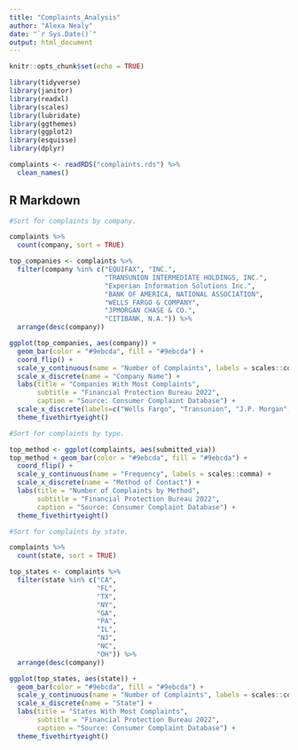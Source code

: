 ```yaml
---
title: "Complaints_Analysis"
author: "Alexa Nealy"
date: "`r Sys.Date()`"
output: html_document
---
```


```r
knitr::opts_chunk$set(echo = TRUE)

library(tidyverse) 
library(janitor) 
library(readxl) 
library(scales)
library(lubridate)
library(ggthemes)
library(ggplot2)
library(esquisse)
library(dplyr)

complaints <- readRDS("complaints.rds") %>%
  clean_names()

```

## R Markdown
```r

#Sort for complaints by company. 

complaints %>%
  count(company, sort = TRUE)

top_companies <- complaints %>% 
  filter(company %in% c("EQUIFAX", "INC.", 
                        "TRANSUNION INTERMEDIATE HOLDINGS, INC.", 
                        "Experian Information Solutions Inc.", 
                        "BANK OF AMERICA, NATIONAL ASSOCIATION", 
                        "WELLS FARGO & COMPANY", 
                        "JPMORGAN CHASE & CO.", 
                        "CITIBANK, N.A.")) %>% 
  arrange(desc(company))

ggplot(top_companies, aes(company)) +
  geom_bar(color = "#9ebcda", fill = "#9ebcda") +
  coord_flip() +
  scale_y_continuous(name = "Number of Complaints", labels = scales::comma) +
  scale_x_discrete(name = "Company Name") +
  labs(title = "Companies With Most Complaints", 
       subtitle = "Financial Protection Bureau 2022",
       caption = "Source: Consumer Complaint Database") +
  scale_x_discrete(labels=c("Wells Fargo", "Transunion", "J.P. Morgan", "Experian", "Citibank", "Bank of America")) +
  theme_fivethirtyeight()

```

```r

#Sort for complaints by type. 

top_method <- ggplot(complaints, aes(submitted_via))
top_method + geom_bar(color = "#9ebcda", fill = "#9ebcda") +
  coord_flip() +
  scale_y_continuous(name = "Frequency", labels = scales::comma) +
  scale_x_discrete(name = "Method of Contact") +
  labs(title = "Number of Complaints by Method", 
       subtitle = "Financial Protection Bureau 2022",
       caption = "Source: Consumer Complaint Database") +
  theme_fivethirtyeight()

```

```r

#Sort for complaints by state. 

complaints %>%
  count(state, sort = TRUE)

top_states <- complaints %>% 
  filter(state %in% c("CA", 
                      "FL", 
                      "TX", 
                      "NY", 
                      "GA", 
                      "PA", 
                      "IL", 
                      "NJ",
                      "NC",
                      "OH")) %>% 
  arrange(desc(company))

ggplot(top_states, aes(state)) +
  geom_bar(color = "#9ebcda", fill = "#9ebcda") +
  scale_y_continuous(name = "Number of Complaints", labels = scales::comma) +
  scale_x_discrete(name = "State") +
  labs(title = "States With Most Complaints", 
       subtitle = "Financial Protection Bureau 2022",
       caption = "Source: Consumer Complaint Database") +
  theme_fivethirtyeight()

```


